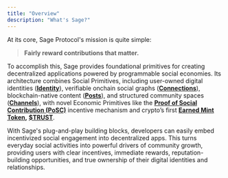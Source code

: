 ```yaml
---
title: "Overview"
description: "What's Sage?"
---
```


At its core, Sage Protocol's mission is quite simple:

> **Fairly reward contributions that matter.**

To accomplish this, Sage provides foundational primitives for creating decentralized applications powered by programmable social economies. Its architecture combines Social Primitives, including user-owned digital identities ([**Identity**](/concepts/1-identity)), verifiable onchain social graphs ([**Connections**](/concepts/3-connections)), blockchain-native content ([**Posts**](/concepts/2-posts)), and structured community spaces ([**Channels**](/concepts/4-channels)), with novel Economic Primitives like the [**Proof of Social Contribution (PoSC)**](/introduction/2-posc) incentive mechanism and crypto’s first [**Earned Mint Token**](/introduction/3-emt)**,** [**\$TRUST**](/introduction/4-trust).

With Sage's plug-and-play building blocks, developers can easily embed incentivized social engagement into decentralized apps. This turns everyday social activities into powerful drivers of community growth, providing users with clear incentives, immediate rewards, reputation-building opportunities, and true ownership of their digital identities and relationships.